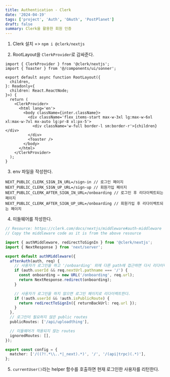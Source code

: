 ```yaml
---
title: Authentication - Clerk
date: '2024-04-19'
tags: ['project', 'Auth', 'OAuth', 'PostPlanet']
draft: false
summary: Clerk을 활용한 회원 인증
---
```


1. Clerk 설치 => `npm i @clerk/nextjs`

2. RootLayout을 `ClerkProvider`로 감싸준다.

```tsx:app/(root)/layout.tsx
import { ClerkProvider } from '@clerk/nextjs';
import { Toaster } from '@/components/ui/sonner';

export default async function RootLayout({
  children,
}: Readonly<{
  children: React.ReactNode;
}>) {
  return (
    <ClerkProvider>
      <html lang='en'>
        <body className={inter.className}>
          <div className='flex items-start max-w-3xl lg:max-w-6xl xl:max-w-7xl mx-auto lg:pr-8 xl:px-5'>
            <div className='w-full border-l sm:border-r'>{children}</div>
          </div>
          <Toaster />
        </body>
      </html>
    </ClerkProvider>
  );
}
```

3. env 파일을 작성한다.

```
NEXT_PUBLIC_CLERK_SIGN_IN_URL=/sign-in // 로그인 페이지
NEXT_PUBLIC_CLERK_SIGN_UP_URL=/sign-up // 회원가입 페이지
NEXT_PUBLIC_CLERK_AFTER_SIGN_IN_URL=/onboarding // 로그인 후 리다이렉트되는 페이지
NEXT_PUBLIC_CLERK_AFTER_SIGN_UP_URL=/onboarding // 회원가입 후 리다이렉트되는 페이지
```

4. 미들웨어를 작성한다.

```ts:middleware.ts
// Resource: https://clerk.com/docs/nextjs/middleware#auth-middleware
// Copy the middleware code as it is from the above resource

import { authMiddleware, redirectToSignIn } from '@clerk/nextjs';
import { NextResponse } from 'next/server';

export default authMiddleware({
  afterAuth(auth, req) {
    // 사용자가 로그인을 하고 '/onboarding' 외에 다른 path에 접근하면 다시 리다이렉트한다.
    if (auth.userId && req.nextUrl.pathname === '/') {
      const onboarding = new URL('/onboarding', req.url);
      return NextResponse.redirect(onboarding);
    }

    // 사용자가 로그인을 하지 않으면 로그인 페이지로 리다이렉트한다.
    if (!auth.userId && !auth.isPublicRoute) {
      return redirectToSignIn({ returnBackUrl: req.url });
    }
  },
  // 로그인이 필요하지 않은 public routes
  publicRoutes: ['/api/uploadthing'],

  // 미들웨어가 적용되지 않는 routes
  ignoredRoutes: [],
});

export const config = {
  matcher: ['/((?!.*\\..*|_next).*)', '/', '/(api|trpc)(.*)'],
};
```

5. `currentUser()`라는 helper 함수를 호출하면 현재 로그인한 사용자를 리턴한다.